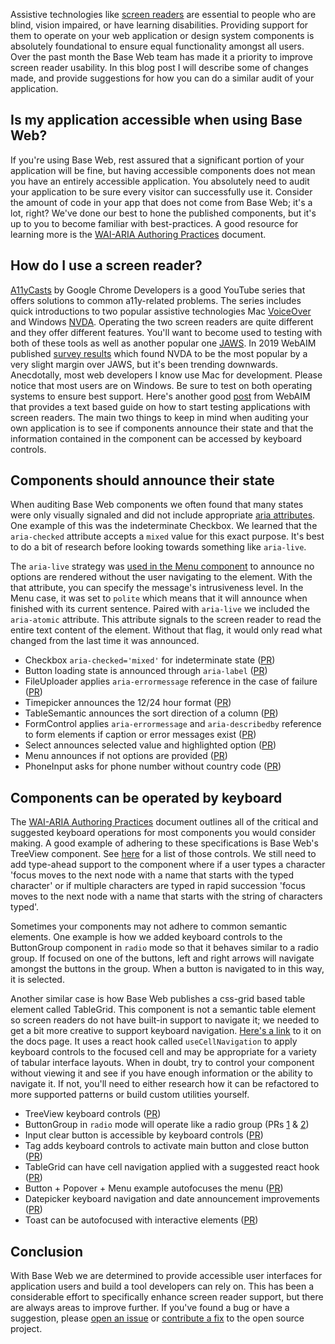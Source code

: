 

<Meta data={metadata} />

Assistive technologies like [screen readers](https://webaccess.berkeley.edu/ask-pecan/what-is-a-screen-reader) are essential to people who are blind, vision impaired, or have learning disabilities. Providing support for them to operate on your web application or design system components is absolutely foundational to ensure equal functionality amongst all users. Over the past month the Base Web team has made it a priority to improve screen reader usability. In this blog post I will describe some of changes made, and provide suggestions for how you can do a similar audit of your application.

## Is my application accessible when using Base Web?

If you're using Base Web, rest assured that a significant portion of your application will be fine, but having accessible components does not mean you have an entirely accessible application. You absolutely need to audit your application to be sure every visitor can successfully use it. Consider the amount of code in your app that does not come from Base Web; it's a lot, right? We've done our best to hone the published components, but it's up to you to become familiar with best-practices. A good resource for learning more is the [WAI-ARIA Authoring Practices](https://w3c.github.io/aria-practices) document.

## How do I use a screen reader?

[A11yCasts](https://www.youtube.com/playlist?list=PLNYkxOF6rcICWx0C9LVWWVqvHlYJyqw7g) by Google Chrome Developers is a good YouTube series that offers solutions to common a11y-related problems. The series includes quick introductions to two popular assistive technologies Mac [VoiceOver](https://youtu.be/5R-6WvAihms) and Windows [NVDA](https://youtu.be/Jao3s_CwdRU). Operating the two screen readers are quite different and they offer different features. You'll want to become used to testing with both of these tools as well as another popular one [JAWS](https://www.freedomscientific.com/products/software/jaws/). In 2019 WebAIM published [survey results](https://webaim.org/projects/screenreadersurvey8/#primary) which found NVDA to be the most popular by a very slight margin over JAWS, but it's been trending downwards. Anecdotally, most web developers I know use Mac for development. Please notice that most users are on Windows. Be sure to test on both operating systems to ensure best support. Here's another good [post](https://webaim.org/articles/screenreader_testing/) from WebAIM that provides a text based guide on how to start testing applications with screen readers. The main two things to keep in mind when auditing your own application is to see if components announce their state and that the information contained in the component can be accessed by keyboard controls.

## Components should announce their state

When auditing Base Web components we often found that many states were only visually signaled and did not include appropriate [aria attributes](https://developer.mozilla.org/en-US/docs/Web/Accessibility/ARIA). One example of this was the indeterminate Checkbox. We learned that the `aria-checked` attribute accepts a `mixed` value for this exact purpose. It's best to do a bit of research before looking towards something like `aria-live`.

The `aria-live` strategy was [used in the Menu component](https://github.com/uber/baseweb/pull/2950/files#diff-66db397a84ffba396815e0df84634ee5R124) to announce no options are rendered without the user navigating to the element. With the that attribute, you can specify the message's intrusiveness level. In the Menu case, it was set to `polite` which means that it will announce when finished with its current sentence. Paired with `aria-live` we included the `aria-atomic` attribute. This attribute signals to the screen reader to read the entire text content of the element. Without that flag, it would only read what changed from the last time it was announced.

- Checkbox `aria-checked='mixed'` for indeterminate state ([PR](https://github.com/uber/baseweb/pull/2918))
- Button loading state is announced through `aria-label` ([PR](https://github.com/uber/baseweb/pull/2890))
- FileUploader applies `aria-errormessage` reference in the case of failure ([PR](https://github.com/uber/baseweb/pull/2937))
- Timepicker announces the 12/24 hour format ([PR](https://github.com/uber/baseweb/pull/2963))
- TableSemantic announces the sort direction of a column ([PR](https://github.com/uber/baseweb/pull/2984))
- FormControl applies `aria-errormessage` and `aria-describedby` reference to form elements if caption or error messages exist ([PR](https://github.com/uber/baseweb/pull/2918))
- Select announces selected value and highlighted option ([PR](https://github.com/uber/baseweb/pull/2947))
- Menu announces if not options are provided ([PR](https://github.com/uber/baseweb/pull/2950/files))
- PhoneInput asks for phone number without country code ([PR](https://github.com/uber/baseweb/pull/2972))

## Components can be operated by keyboard

The [WAI-ARIA Authoring Practices](https://www.w3.org/TR/wai-aria-practices/#keyboard-interaction-22) document outlines all of the critical and suggested keyboard operations for most components you would consider making. A good example of adhering to these specifications is Base Web's TreeView component. See [here](https://w3c.github.io/aria-practices/#keyboard-interaction-23) for a list of those controls. We still need to add type-ahead support to the component where if a user types a character 'focus moves to the next node with a name that starts with the typed character' or if multiple characters are typed in rapid succession 'focus moves to the next node with a name that starts with the string of characters typed'.

Sometimes your components may not adhere to common semantic elements. One example is how we added keyboard controls to the ButtonGroup component in `radio` mode so that it behaves similar to a radio group. If focused on one of the buttons, left and right arrows will navigate amongst the buttons in the group. When a button is navigated to in this way, it is selected.

Another similar case is how Base Web publishes a css-grid based table element called TableGrid. This component is not a semantic table element so screen readers do not have built-in support to navigate it; we needed to get a bit more creative to support keyboard navigation. [Here's a link](https://baseweb.design/components/table-grid#accessible-cell-navigation) to it on the docs page. It uses a react hook called `useCellNavigation` to apply keyboard controls to the focused cell and may be appropriate for a variety of tabular interface layouts. When in doubt, try to control your component without viewing it and see if you have enough information or the ability to navigate it. If not, you'll need to either research how it can be refactored to more supported patterns or build custom utilities yourself.

- TreeView keyboard controls ([PR](https://github.com/uber/baseweb/pull/2924))
- ButtonGroup in `radio` mode will operate like a radio group (PRs [1](https://github.com/uber/baseweb/pull/2913) & [2](https://github.com/uber/baseweb/pull/2941))
- Input clear button is accessible by keyboard controls ([PR](https://github.com/uber/baseweb/pull/2936))
- Tag adds keyboard controls to activate main button and close button ([PR](https://github.com/uber/baseweb/pull/2970))
- TableGrid can have cell navigation applied with a suggested react hook ([PR](https://github.com/uber/baseweb/pull/2989))
- Button + Popover + Menu example autofocuses the menu ([PR](https://github.com/uber/baseweb/pull/2997))
- Datepicker keyboard navigation and date announcement improvements ([PR](https://github.com/uber/baseweb/pull/3010))
- Toast can be autofocused with interactive elements ([PR](https://github.com/uber/baseweb/pull/2928))

## Conclusion

With Base Web we are determined to provide accessible user interfaces for application users and build a tool developers can rely on. This has been a considerable effort to specifically enhance screen reader support, but there are always areas to improve further. If you've found a bug or have a suggestion, please [open an issue](https://github.com/uber/baseweb//issues) or [contribute a fix](https://github.com/uber/baseweb/blob/master/CONTRIBUTING.md) to the open source project.
